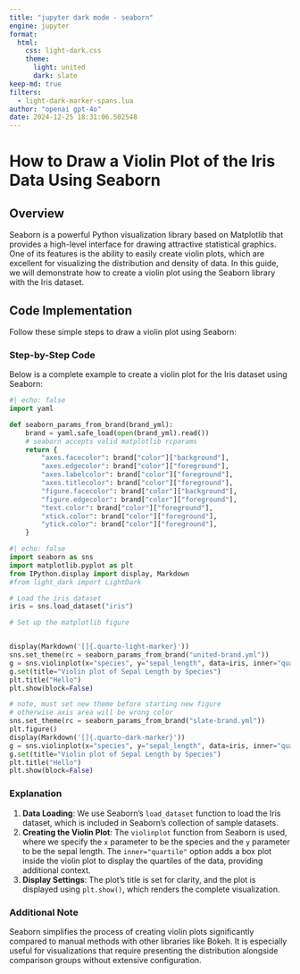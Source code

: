 ```yaml
---
title: "jupyter dark mode - seaborn"
engine: jupyter
format:
  html:
    css: light-dark.css
    theme:
      light: united
      dark: slate
keep-md: true
filters:
  - light-dark-marker-spans.lua
author: "openai gpt-4o"
date: 2024-12-25 18:31:06.502548
---
```


# How to Draw a Violin Plot of the Iris Data Using Seaborn

## Overview

Seaborn is a powerful Python visualization library based on Matplotlib that provides a high-level interface for drawing attractive statistical graphics. One of its features is the ability to easily create violin plots, which are excellent for visualizing the distribution and density of data. In this guide, we will demonstrate how to create a violin plot using the Seaborn library with the Iris dataset.

## Code Implementation

Follow these simple steps to draw a violin plot using Seaborn:

### Step-by-Step Code

Below is a complete example to create a violin plot for the Iris dataset using Seaborn:

```python
#| echo: false
import yaml

def seaborn_params_from_brand(brand_yml):
    brand = yaml.safe_load(open(brand_yml).read())
    # seaborn accepts valid matplotlib rcparams
    return {
        "axes.facecolor": brand["color"]["background"],
        "axes.edgecolor": brand["color"]["foreground"],
        "axes.labelcolor": brand["color"]["foreground"],
        "axes.titlecolor": brand["color"]["foreground"],
        "figure.facecolor": brand["color"]["background"],
        "figure.edgecolor": brand["color"]["foreground"],
        "text.color": brand["color"]["foreground"],
        "xtick.color": brand["color"]["foreground"],
        "ytick.color": brand["color"]["foreground"],
    }
```


```python
#| echo: false
import seaborn as sns
import matplotlib.pyplot as plt
from IPython.display import display, Markdown
#from light_dark import LightDark

# Load the iris dataset
iris = sns.load_dataset("iris")

# Set up the matplotlib figure


display(Markdown('[]{.quarto-light-marker}'))
sns.set_theme(rc = seaborn_params_from_brand("united-brand.yml"))
g = sns.violinplot(x="species", y="sepal_length", data=iris, inner="quartile")
g.set(title="Violin plot of Sepal Length by Species")
plt.title("Hello")
plt.show(block=False)

# note, must set new theme before starting new figure
# otherwise axis area will be wrong color
sns.set_theme(rc = seaborn_params_from_brand("slate-brand.yml"))
plt.figure()
display(Markdown('[]{.quarto-dark-marker}'))
g = sns.violinplot(x="species", y="sepal_length", data=iris, inner="quartile")
g.set(title="Violin plot of Sepal Length by Species")
plt.title("Hello")
plt.show(block=False)
```

### Explanation

1. **Data Loading**: We use Seaborn's `load_dataset` function to load the Iris dataset, which is included in Seaborn's collection of sample datasets.
2. **Creating the Violin Plot**: The `violinplot` function from Seaborn is used, where we specify the `x` parameter to be the species and the `y` parameter to be the sepal length. The `inner="quartile"` option adds a box plot inside the violin plot to display the quartiles of the data, providing additional context.
3. **Display Settings**: The plot's title is set for clarity, and the plot is displayed using `plt.show()`, which renders the complete visualization.

### Additional Note

Seaborn simplifies the process of creating violin plots significantly compared to manual methods with other libraries like Bokeh. It is especially useful for visualizations that require presenting the distribution alongside comparison groups without extensive configuration.